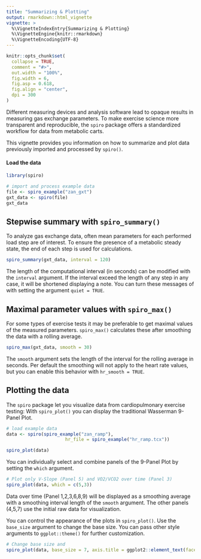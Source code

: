```yaml
---
title: "Summarizing & Plotting"
output: rmarkdown::html_vignette
vignette: >
  %\VignetteIndexEntry{Summarizing & Plotting}
  %\VignetteEngine{knitr::rmarkdown}
  %\VignetteEncoding{UTF-8}
---
```


```r
knitr::opts_chunk$set(
  collapse = TRUE,
  comment = "#>",
  out.width = "100%",
  fig.width = 6,
  fig.asp = 0.618,
  fig.align = "center",
  dpi = 300
)
```

Different measuring devices and analysis software lead to opaque results in measuring gas exchange parameters. To make exercise science more transparent and reproducible, the `spiro` package offers a standardized workflow for data from metabolic carts.

This vignette provides you information on how to summarize and plot data previously imported and processed by `spiro()`.

#### Load the data

```r
library(spiro)

# import and process example data
file <- spiro_example("zan_gxt")
gxt_data <- spiro(file)
gxt_data

```

## Stepwise summary with `spiro_summary()`

To analyze gas exchange data, often mean parameters for each performed load step are of interest. To ensure the presence of a metabolic steady state, the end of each step is used for calculations.

```r
spiro_summary(gxt_data, interval = 120)
```

The length of the computational interval (in seconds) can be modified with the `interval` argument. If the interval exceed the length of any step in any case, it will be shortened displaying a note. You can turn these messages of with setting the argument `quiet = TRUE`.

## Maximal parameter values with `spiro_max()`

For some types of exercise tests it may be preferable to get maximal values of the measured parameters. `spiro_max()` calculates these after smoothing the data with a rolling average.

```r
spiro_max(gxt_data, smooth = 30)
```
The `smooth` argument sets the length of the interval for the rolling average in seconds. Per default the smoothing will not apply to the heart rate values, but you can enable this behavior with `hr_smooth = TRUE`.

## Plotting the data

The `spiro` package let you visualize data from cardiopulmonary exercise testing: With `spiro_plot()` you can display the traditional Wasserman 9-Panel Plot.

```r
# load example data
data <- spiro(spiro_example("zan_ramp"), 
                      hr_file = spiro_example("hr_ramp.tcx"))

spiro_plot(data)
```

You can individually select and combine panels of the 9-Panel Plot by setting the `which` argument.

```r
# Plot only V-Slope (Panel 5) and VO2/VCO2 over time (Panel 3)
spiro_plot(data, which = c(5,3))
```

Data over time (Panel 1,2,3,6,8,9) will be displayed as a smoothing average with a smoothing interval length of the `smooth` argument. The other panels (4,5,7) use the initial raw data for visualization. 

You can control the appearance of the plots in `spiro_plot()`. Use the `base_size` argument to change the base size. You can pass other style arguments to `ggplot::theme()` for further customization.

```r
# Change base size and 
spiro_plot(data, base_size = 7, axis.title = ggplot2::element_text(face = "bold", colour = "blue"))
```

